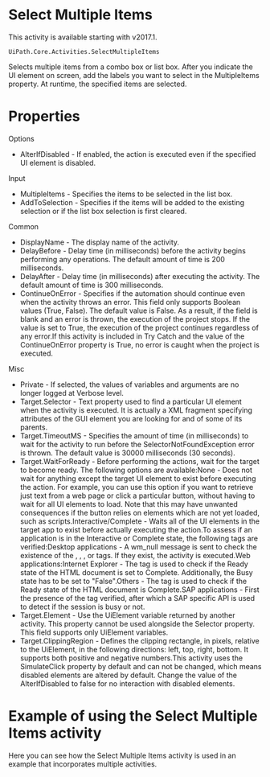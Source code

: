 ﻿# Select Multiple Items

This activity is available starting with v2017.1.

`UiPath.Core.Activities.SelectMultipleItems`

Selects multiple items from a combo box or list box. After you indicate the UI element on screen, add the labels you want to select in the MultipleItems property. At runtime, the specified items are selected.

# Properties

Options

* AlterIfDisabled - If enabled, the action is executed even if the specified UI element is disabled.

Input

* MultipleItems - Specifies the items to be selected in the list box.
* AddToSelection - Specifies if the items will be added to the existing selection or if the list box selection is first cleared.

Common

* DisplayName - The display name of the activity.
* DelayBefore - Delay time (in milliseconds) before the activity begins performing any operations. The default amount of time is 200 milliseconds.
* DelayAfter - Delay time (in milliseconds) after executing the activity. The default amount of time is 300 milliseconds.
* ContinueOnError - Specifies if the automation should continue even when the activity throws an error. This field only supports Boolean values (True, False). The default value is False. As a result, if the field is blank and an error is thrown, the execution of the project stops. If the value is set to True, the execution of the project continues regardless of any error.If this activity is included in Try Catch and the value of the ContinueOnError property is True, no error is caught when the project is executed.

Misc

* Private - If selected, the values of variables and arguments are no longer logged at Verbose level.
* Target.Selector - Text property used to find a particular UI element when the activity is executed. It is actually a XML fragment specifying attributes of the GUI element you are looking for and of some of its parents.
* Target.TimeoutMS - Specifies the amount of time (in milliseconds) to wait for the activity to run before the SelectorNotFoundException error is thrown. The default value is 30000 milliseconds (30 seconds).
* Target.WaitForReady - Before performing the actions, wait for the target to become ready. The following options are available:None - Does not wait for anything except the target UI element to exist before executing the action. For example, you can use this option if you want to retrieve just text from a web page or click a particular button, without having to wait for all UI elements to load. Note that this may have unwanted consequences if the button relies on elements which are not yet loaded, such as scripts.Interactive/Complete - Waits all of the UI elements in the target app to exist before actually executing the action.To assess if an application is in the Interactive or Complete state, the following tags are verified:Desktop applications - A wm_null message is sent to check the existence of the <wnd>, <ctrl>, <java>, or <uia> tags. If they exist, the activity is executed.Web applications:Internet Explorer - The <webctrl> tag is used to check if the Ready state of the HTML document is set to Complete. Additionally, the Busy state has to be set to "False".Others - The <webctrl> tag is used to check if the Ready state of the HTML document is Complete.SAP applications - First the presence of the <wnd> tag verified, after which a SAP specific API is used to detect if the session is busy or not.
* Target.Element - Use the UiElement variable returned by another activity. This property cannot be used alongside the Selector property. This field supports only UiElement variables.
* Target.ClippingRegion - Defines the clipping rectangle, in pixels, relative to the UiElement, in the following directions: left, top, right, bottom. It supports both positive and negative numbers.This activity uses the SimulateClick property by default and can not be changed, which means disabled elements are altered by default. Change the value of the AlterIfDisabled to false for no interaction with disabled elements.

# Example of using the Select Multiple Items activity

Here you can see how the Select Multiple Items activity is used in an example that incorporates multiple activities.
